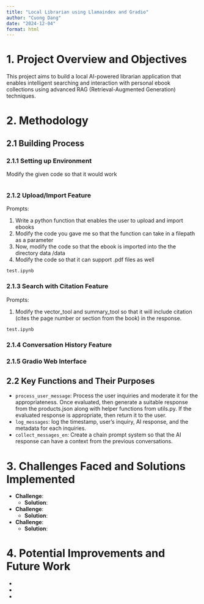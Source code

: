 ```yaml
---
title: "Local Librarian using Llamaindex and Gradio"
author: "Cuong Dang"
date: "2024-12-04"
format: html
---
```


# 1. Project Overview and Objectives

This project aims to build a local AI-powered librarian application that enables intelligent searching and interaction with personal ebook collections using advanced RAG (Retrieval-Augmented Generation) techniques.

# 2. Methodology

## 2.1 Building Process

### 2.1.1 Setting up Environment

Modify the given code so that it would work

```python

```
### 2.1.2 Upload/Import Feature

Prompts:

1. Write a python function that enables the user to upload and import ebooks
2. Modify the code you gave me so that the function can take in a filepath as a parameter
3. Now, modify the code so that the ebook is imported into the the directory data /data
4. Modify the code so that it can support .pdf files as well

`test.ipynb`

### 2.1.3 Search with Citation Feature

Prompts:

1. Modify the vector_tool and summary_tool so that it will include citation (cites the page number or section from the book) in the response.

`test.ipynb`

### 2.1.4 Conversation History Feature

### 2.1.5 Gradio Web Interface


## 2.2 Key Functions and Their Purposes

- `process_user_message`: Process the user inquiries and moderate it for the appropriateness. Once evaluated, then generate a suitable response from the products.json along with helper functions from utils.py. If the evaluated response is appropriate, then return it to the user.
- `log_messages`: log the timestamp, user's inquiry, AI response, and the metadata for each inquiries.
- `collect_messages_en`: Create a chain prompt system so that the AI response can have a context from the previous conversations.


# 3. Challenges Faced and Solutions Implemented

- **Challenge**: 
  - **Solution**: 

- **Challenge**: 
  - **Solution**: 

- **Challenge**: 
  - **Solution**: 

# 4. Potential Improvements and Future Work

- 
- 
- 